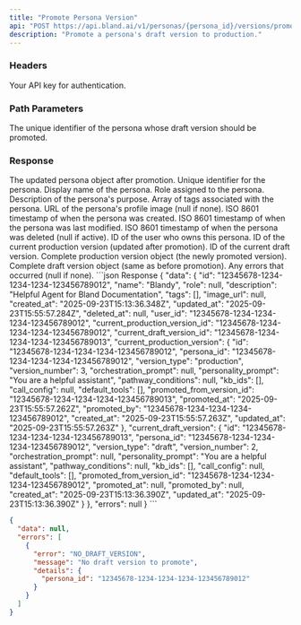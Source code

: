 ```yaml
---
title: "Promote Persona Version"
api: "POST https://api.bland.ai/v1/personas/{persona_id}/versions/promote"
description: "Promote a persona's draft version to production."
---
```


### Headers

<ParamField header="authorization" type="string" required>
  Your API key for authentication.
</ParamField>

### Path Parameters

<ParamField path="persona_id" type="string" required>
  The unique identifier of the persona whose draft version should be promoted.
</ParamField>

### Response

<ResponseField name="data" type="object">
  The updated persona object after promotion.
  
  <Expandable title="persona object">
    <ResponseField name="id" type="string">
      Unique identifier for the persona.
    </ResponseField>
    <ResponseField name="name" type="string">
      Display name of the persona.
    </ResponseField>
    <ResponseField name="role" type="string">
      Role assigned to the persona.
    </ResponseField>
    <ResponseField name="description" type="string">
      Description of the persona's purpose.
    </ResponseField>
    <ResponseField name="tags" type="array">
      Array of tags associated with the persona.
    </ResponseField>
    <ResponseField name="image_url" type="string">
      URL of the persona's profile image (null if none).
    </ResponseField>
    <ResponseField name="created_at" type="string">
      ISO 8601 timestamp of when the persona was created.
    </ResponseField>
    <ResponseField name="updated_at" type="string">
      ISO 8601 timestamp of when the persona was last modified.
    </ResponseField>
    <ResponseField name="deleted_at" type="string">
      ISO 8601 timestamp of when the persona was deleted (null if active).
    </ResponseField>
    <ResponseField name="user_id" type="string">
      ID of the user who owns this persona.
    </ResponseField>
    <ResponseField name="current_production_version_id" type="string">
      ID of the current production version (updated after promotion).
    </ResponseField>
    <ResponseField name="current_draft_version_id" type="string">
      ID of the current draft version.
    </ResponseField>
    <ResponseField name="current_production_version" type="object">
      Complete production version object (the newly promoted version).
    </ResponseField>
    <ResponseField name="current_draft_version" type="object">
      Complete draft version object (same as before promotion).
    </ResponseField>
  </Expandable>
</ResponseField>

<ResponseField name="errors" type="string">
  Any errors that occurred (null if none).
</ResponseField>

<ResponseExample>
```json Response
{
  "data": {
    "id": "12345678-1234-1234-1234-123456789012",
    "name": "Blandy",
    "role": null,
    "description": "Helpful Agent for Bland Documentation",
    "tags": [],
    "image_url": null,
    "created_at": "2025-09-23T15:13:36.348Z",
    "updated_at": "2025-09-23T15:55:57.284Z",
    "deleted_at": null,
    "user_id": "12345678-1234-1234-1234-123456789012",
    "current_production_version_id": "12345678-1234-1234-1234-123456789012",
    "current_draft_version_id": "12345678-1234-1234-1234-123456789013",
    "current_production_version": {
      "id": "12345678-1234-1234-1234-123456789012",
      "persona_id": "12345678-1234-1234-1234-123456789012",
      "version_type": "production",
      "version_number": 3,
      "orchestration_prompt": null,
      "personality_prompt": "You are a helpful assistant",
      "pathway_conditions": null,
      "kb_ids": [],
      "call_config": null,
      "default_tools": [],
      "promoted_from_version_id": "12345678-1234-1234-1234-123456789013",
      "promoted_at": "2025-09-23T15:55:57.262Z",
      "promoted_by": "12345678-1234-1234-1234-123456789012",
      "created_at": "2025-09-23T15:55:57.263Z",
      "updated_at": "2025-09-23T15:55:57.263Z"
    },
    "current_draft_version": {
      "id": "12345678-1234-1234-1234-123456789013",
      "persona_id": "12345678-1234-1234-1234-123456789012",
      "version_type": "draft",
      "version_number": 2,
      "orchestration_prompt": null,
      "personality_prompt": "You are a helpful assistant",
      "pathway_conditions": null,
      "kb_ids": [],
      "call_config": null,
      "default_tools": [],
      "promoted_from_version_id": "12345678-1234-1234-1234-123456789012",
      "promoted_at": null,
      "promoted_by": null,
      "created_at": "2025-09-23T15:13:36.390Z",
      "updated_at": "2025-09-23T15:13:36.390Z"
    }
  },
  "errors": null
}
```

```json Error Response (No Draft)
{
  "data": null,
  "errors": [
    {
      "error": "NO_DRAFT_VERSION",
      "message": "No draft version to promote",
      "details": {
        "persona_id": "12345678-1234-1234-1234-123456789012"
      }
    }
  ]
}
```
</ResponseExample>